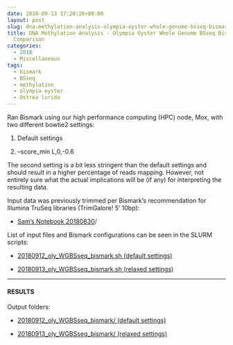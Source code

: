 ```yaml
---
date: 2018-09-13 17:28:26+00:00
layout: post
slug: dna-methylation-analysis-olympia-oyster-whole-genome-bsseq-bismark-pipeline-comparison
title: DNA Methylation Analysis - Olympia Oyster Whole Genome BSseq Bismark Pipeline
  Comparison
categories:
  - 2018
  - Miscellaneous
tags:
  - bismark
  - BSseq
  - methylation
  - olympia oyster
  - Ostrea lurida
---
```


Ran Bismark using our high performance computing (HPC) node, Mox, with two different bowtie2 settings:





  1. Default settings



  2. --score_min L,0,-0.6






The second setting is a bit less stringent than the default settings and should result in a higher percentage of reads mapping. However, not entirely sure what the actual implications will be (if any) for interpreting the resulting data.

Input data was previously trimmed per Bismark's recommendation for Illumina TruSeq libraries (TrimGalore! 5' 10bp):





  * [Sam's Notebook 20180830](https://robertslab.github.io/sams-notebook/posts/2018-08-30-fastqcmultiqctrimgaloremultiqcfastqcmultiqc-o-lurida-wgbsseq-for-methylation-analysis/)/



List of input files and Bismark configurations can be seen in the SLURM scripts:



  * [20180912_oly_WGBSseq_bismark.sh (default settings)](https://owl.fish.washington.edu/Athaliana/20180912_oly_WGBSseq_bismark/20180912_oly_WGBSseq_bismark.sh)



  * [20180913_oly_WGBSseq_bismark.sh (relaxed settings)](https://owl.fish.washington.edu/Athaliana/20180913_oly_WGBSseq_bismark/20180913_oly_WGBSseq_bismark.sh)






* * *





#### RESULTS





Output folders:





  * [20180912_oly_WGBSseq_bismark/ (default settings)](https://owl.fish.washington.edu/Athaliana/20180912_oly_WGBSseq_bismark/)



  * [20180913_oly_WGBSseq_bismark/ (relaxed settings)](https://owl.fish.washington.edu/Athaliana/20180913_oly_WGBSseq_bismark/)
